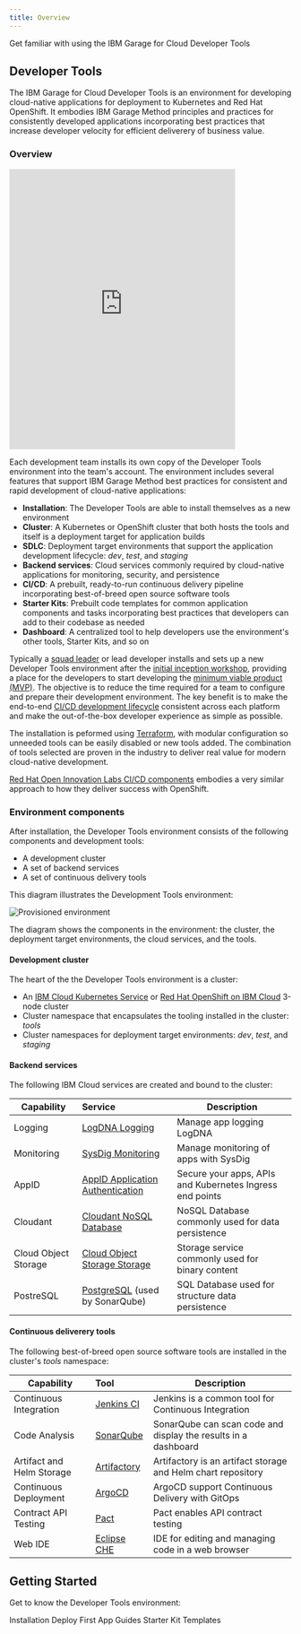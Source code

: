```yaml
---
title: Overview
---
```


<PageDescription>

Get familiar with using the IBM Garage for Cloud Developer Tools

</PageDescription>

## Developer Tools

The IBM Garage for Cloud Developer Tools is an environment for developing cloud-native applications for deployment 
to Kubernetes and Red Hat OpenShift. It embodies IBM Garage Method principles and practices for consistently developed 
applications incorporating best practices that increase developer velocity for efficient deliverery of business value.

### Overview

<iframe width="80%" height="500" src="https://www.youtube.com/embed/GOPWObjFTsI" frameborder="0" allow="accelerometer; autoplay; encrypted-media; gyroscope; picture-in-picture" allowfullscreen></iframe>

<p></p>

Each development team installs its own copy of the Developer Tools environment into the team's account. 
The environment includes several features that support IBM Garage Method best practices for consistent and rapid development 
of cloud-native applications:
- **Installation**: The Developer Tools are able to install themselves as a new environment 
- **Cluster**: A Kubernetes or OpenShift cluster that both hosts the tools and itself is a deployment target for application builds
- **SDLC**: Deployment target environments that support the application development lifecycle: *dev*, *test*, and *staging*
- **Backend services**: Cloud services commonly required by cloud-native applications for monitoring, security, and persistence
- **CI/CD**: A prebuilt, ready-to-run continuous delivery pipeline incorporating best-of-breed open source software tools
- **Starter Kits**: Prebuilt code templates for common application components and tasks incorporating best practices that developers can add to their codebase as needed
- **Dashboard**: A centralized tool to help developers use the environment's other tools, Starter Kits, and so on

Typically a [squad leader](https://www.ibm.com/garage/method/practices/culture/practice-building-effective-squads/) 
or lead developer installs and sets up a new Developer Tools environment after the 
[initial inception workshop](https://www.ibm.com/garage/method/practices/think/inception),
providing a place for the developers to start developing the 
[minimum viable product (MVP)](https://www.ibm.com/garage/method/practices/think/inception/practice_minimum_viable_product).
The objective is to reduce the time required for a team to configure and prepare their development environment.
The key benefit is to make the end-to-end 
[CI/CD development lifecycle](https://www.ibm.com/garage/method/practices/deliver/practice_continuous_delivery/) 
consistent across each platform and make the out-of-the-box developer experience as simple as possible.

The installation is peformed using [Terraform](https://cloud.ibm.com/docs/terraform), 
with modular configuration so unneeded tools can be easily disabled or new tools added. 
The combination of tools selected are proven in the industry to deliver real value for modern cloud-native development.

[Red Hat Open Innovation Labs CI/CD components](https://github.com/rht-labs/labs-ci-cd) embodies a very similar approach to how they deliver success with OpenShift.

### Environment components

After installation, the Developer Tools environment consists of the following components and development tools:
- A development cluster
- A set of backend services
- A set of continuous delivery tools

This diagram illustrates the Development Tools environment:

![Provisioned environment](catalyst-provisioned-environment.png)

The diagram shows the components in the environment: the cluster, the deployment target environments, the cloud services, and the tools.

#### Development cluster

The heart of the the Developer Tools environment is a cluster:

- An [IBM Cloud Kubernetes Service](https://www.ibm.com/cloud/container-service) 
or [Red Hat OpenShift on IBM Cloud](https://www.ibm.com/cloud/openshift) 3-node cluster
- Cluster namespace that encapsulates the tooling installed in the cluster: *tools*
- Cluster namespaces for deployment target environments: *dev*, *test*, and *staging*

#### Backend services

The following IBM Cloud services are created and bound to the cluster:

| Capability                | Service        |Description |
| -----------------------   |:-------------- |------------|
| Logging                   | [LogDNA Logging](https://cloud.ibm.com/docs/services/Log-Analysis-with-LogDNA?topic=LogDNA-getting-started)  | Manage app logging LogDNA  |
| Monitoring                | [SysDig Monitoring](https://cloud.ibm.com/docs/services/Monitoring-with-Sysdig?topic=Sysdig-getting-started) | Manage monitoring of apps with SysDig |
| AppID                     | [AppID Application Authentication](https://cloud.ibm.com/docs/services/appid?topic=appid-service-access-management) | Secure your apps, APIs and Kubernetes Ingress end points |
| Cloudant                  | [Cloudant NoSQL Database](https://cloud.ibm.com/docs/services/Cloudant?topic=cloudant-getting-started) | NoSQL Database commonly used for data persistence |
| Cloud Object Storage      | [Cloud Object Storage Storage](https://cloud.ibm.com/docs/services/cloud-object-storage?topic=cloud-object-storage-getting-started) | Storage service commonly used for binary content |
| PostreSQL                 | [PostgreSQL](https://cloud.ibm.com/docs/services/databases-for-postgresql?topic=databases-for-postgresql-about) (used by SonarQube) | SQL Database used for structure data persistence |

#### Continuous deliverery tools

The following best-of-breed open source software tools are installed in the cluster's *tools* namespace:

| Capability                  | Tool                                            |Description |
| --------------------------- |:--------------                                  |------------|
| Continuous Integration      | [Jenkins CI](https://jenkins.io/)               | Jenkins is a common tool for Continuous Integration   |
| Code Analysis               | [SonarQube](https://www.sonarqube.org/)         | SonarQube can scan code and display the results in a dashboard |
| Artifact and Helm Storage   | [Artifactory](https://jfrog.com/open-source/)   | Artifactory is an artifact storage and Helm chart repository  |
| Continuous Deployment       | [ArgoCD](https://argoproj.github.io/argo-cd/)   | ArgoCD support Continuous Delivery with GitOps |
| Contract API Testing        | [Pact](https://docs.pact.io/)                   | Pact enables API contract testing |
| Web IDE                     | [Eclipse CHE](https://www.eclipse.org/che/)     | IDE for editing and managing code in a web browser |

## Getting Started

Get to know the Developer Tools environment:

<AnchorLinks>
  <AnchorLink to="../installation/overview">Installation</AnchorLink>
  <AnchorLink to="../getting-started/deploy-app">Deploy First App</AnchorLink>
  <AnchorLink to="../guides/overview">Guides</AnchorLink>
  <AnchorLink to="../starterkits/overview">Starter Kit Templates</AnchorLink>
</AnchorLinks>
